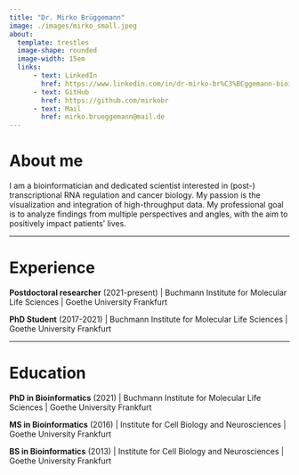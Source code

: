 ```yaml
---
title: "Dr. Mirko Brüggemann"
image: ./images/mirko_small.jpeg
about: 
  template: trestles
  image-shape: rounded
  image-width: 15em
  links:
      - text: LinkedIn
        href: https://www.linkedin.com/in/dr-mirko-br%C3%BCggemann-bioinformatic/
      - text: GitHub
        href: https://github.com/mirkobr
      - text: Mail
        href: mirko.brueggemann@mail.de
---
```


# **About me**

I am a bioinformatician and dedicated scientist interested in (post-) transcriptional RNA regulation and cancer biology. My passion is the visualization and integration of high-throughput data. My professional goal is to analyze findings from multiple perspectives and angles, with the aim to positively impact patients' lives.

------------------------------------------------------------------------

# **Experience**

**Postdoctoral researcher** (2021-present) \| Buchmann Institute for Molecular Life Sciences \| Goethe University Frankfurt

**PhD Student** (2017-2021) \| Buchmann Institute for Molecular Life Sciences \| Goethe University Frankfurt

------------------------------------------------------------------------

# **Education**

**PhD in Bioinformatics** (2021) \| Buchmann Institute for Molecular Life Sciences \| Goethe University Frankfurt

**MS in Bioinformatics** (2016) \| Institute for Cell Biology and Neurosciences \| Goethe University Frankfurt

**BS in Bioinformatics** (2013) \| Institute for Cell Biology and Neurosciences \| Goethe University Frankfurt

